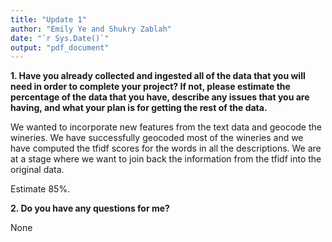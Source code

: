 ```yaml
---
title: "Update 1"
author: "Emily Ye and Shukry Zablah"
date: "`r Sys.Date()`"
output: "pdf_document"
---
```


**1. Have you already collected and ingested all of the data that you will need in order to complete your project? If not, please estimate the percentage of the data that you have, describe any issues that you are having, and what your plan is for getting the rest of the data.**

We wanted to incorporate new features from the text data and geocode the wineries. We have successfully geocoded most of the wineries and we have computed the tfidf scores for the words in all the descriptions. We are at a stage where we want to join back the information from the tfidf into the original data. 

Estimate 85%.

**2. Do you have any questions for me?**

None
